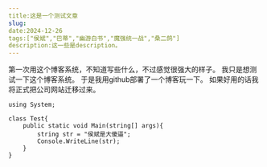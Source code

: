 ```yaml
---
title:这是一个测试文章
slug:
date:2024-12-26
tags:["侯斌","巴蒂","幽游白书","魔强统一战","桑二鸽"]
description:这一些是description。
---
```



第一次用这个博客系统，不知道写些什么，不过感觉很强大的样子。
我只是想测试一下这个博客系统。
于是我用github部署了一个博客玩一下。
如果好用的话我将正式把公司网站迁移过来。
```
using System;

class Test{
    public static void Main(string[] args){
        string str = "侯斌是大傻逼";
        Console.WriteLine(str);
    }
}
```
